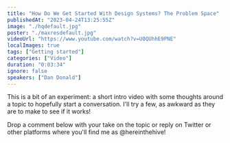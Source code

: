 ```yaml
---
title: "How Do We Get Started With Design Systems? The Problem Space"
publishedAt: "2023-04-24T13:25:55Z"
image: "./hqdefault.jpg"
poster: "./maxresdefault.jpg"
videoUrl: "https://www.youtube.com/watch?v=U0QUhhE9PNE"
localImages: true
tags: ["Getting started"]
categories: ["Video"]
duration: "0:03:34"
ignore: false
speakers: ["Dan Donald"]
---
```


This is a bit of an experiment: a short intro video with some thoughts around a topic to hopefully start a conversation. I'll try a few, as awkward as they are to make to see if it works!

Drop a comment below with your take on the topic or reply on Twitter or other platforms where you'll find me as @hereinthehive!
